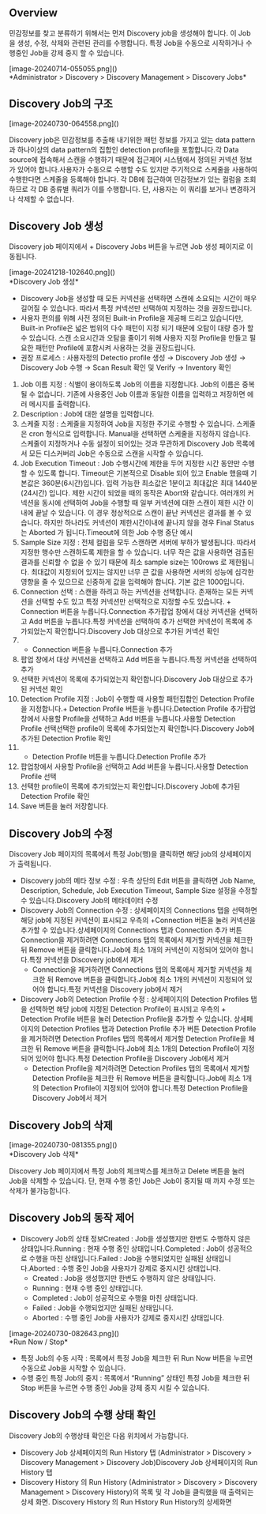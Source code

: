## Overview
민감정보를 찾고 분류하기 위해서는 먼저 Discovery job을 생성해야 합니다. 이 Job 을 생성, 수정, 삭제와 관련된 관리를 수행합니다. 특정 Job을 수동으로 시작하거나 수행중인 Job을 강제 중지 할 수 있습니다.

<p align="center">
<div>[image-20240714-055055.png]()</div>
*Administrator &gt; Discovery &gt; Discovery Management &gt; Discovery Jobs*
</p>

## Discovery Job의 구조
<p align="left">
<div>[image-20240730-064558.png]()</div>
</p>

Discovery job은 민감정보를 추출해 내기위한 패턴 정보를 가지고 있는 data pattern과 하나이상의 data pattern의 집합인 detection profile을 포함합니다.각 Data source에 접속해서 스캔을 수행하기 때문에 접근제어 시스템에서 정의된 커넥션 정보가 있어야 합니다.사용자가 수동으로 수행할 수도 있지만 주기적으로 스케줄을 사용하여 수행한다면 스케줄을 등록해야 합니다. 각 DB에 접근하여 민감정보가 있는 컬럼을 조회하므로 각 DB 종류별 쿼리가 이를 수행합니다. 단, 사용자는 이 쿼리를 보거나 변경하거나 삭제할 수 없습니다.

## Discovery Job 생성
Discovery job 페이지에서 + Discovery Jobs 버튼을 누르면 Job 생성 페이지로 이동됩니다.

<p align="center">
<div>[image-20241218-102640.png]()</div>
*Discovery Job 생성*
</p>

* Discovery Job을 생성할 때 모든 커넥션을 선택하면 스캔에 소요되는 시간이 매우 길어질 수 있습니다. 따라서 특정 커넥션만 선택하여 지정하는 것을 권장드립니다.
* 사용자 편의를 위해 사전 정의된 Built-in Profile을 제공해 드리고 있습니다만, Built-in Profile은 넓은 범위의 다수 패턴이 지정 되기 때문에 오탐이 대량 증가 할 수 있습니다. 스캔 소요시간과 오탐을 줄이기 위해 사용자 지정 Profile을 만들고 필요한 패턴만 Profile에 포함시켜 사용하는 것을 권장드립니다.
* 권장 프로세스 : 사용자정의 Detectio profile 생성 → Discovery Job 생성 → Discovery Job 수행 → Scan Result 확인 및 Verify → Inventory 확인

1. Job 이름 지정 : 식별이 용이하도록 Job의 이름을 지정합니다. Job의 이름은 중복될 수 없습니다. 기존에 사용중인 Job 이름과 동일한 이름을 입력하고 저장하면 에러 메시지를 출력합니다.
2. Description : Job에 대한 설명을 입력합니다.
3. 스케줄 지정 : 스케줄을 지정하여 Job을 지정한 주기로 수행할 수 있습니다. 스케줄은 cron 형식으로 입력합니다. Manual을 선택하면 스케줄을 지정하지 않습니다. 스케줄이 지정하거나 수동 설정이 되어있는 것과 무관하게 Discovery Job 목록에서 모든 디스커버리 Job은 수동으로 스캔을 시작할 수 있습니다.
4. Job Execution Timeout : Job 수행시간에 제한을 두어 지정한 시간 동안만 수행할 수 있도록 합니다. Timeout은 기본적으로 Disable 되어 있고 Enable 했을때 기본값은 360분(6시간)입니다. 입력 가능한 최소값은 1분이고 최대값은 최대 1440분 (24시간) 입니다. 제한 시간이 되었을 때의 동작은 Abort와 같습니다. 여러개의 커넥션을 동시에 선택하여 Job을 수행할 때 일부 커넥션에 대한 스캔이 제한 시간 이내에 끝날 수 있습니다. 이 경우 정상적으로 스캔이 끝난 커넥션은 결과를 볼 수 있습니다. 하지만 하나라도 커넥션이 제한시간이내에 끝나지 않을 경우 Final Status 는 Aborted 가 됩니다.Timeout에 의한 Job 수행 중단 예시
5. Sample Size 지정 : 전체 컬럼을 모두 스캔하면 서버에 부하가 발생됩니다. 따라서 지정한 행수만 스캔하도록 제한을 할 수 있습니다. 너무 작은 값을 사용하면 검출된 결과를 신뢰할 수 없을 수 있기 때문에 최소 sample size는 100rows 로 제한됩니다. 최대값이 지정되어 있지는 않지만 너무 큰 값을 사용하면 서버의 성능에 심각한 영향을 줄 수 있으므로 신중하게 값을 입력해야 합니다. 기본 값은 1000입니다.
6. Connection 선택 : 스캔을 하려고 하는 커넥션을 선택합니다. 존재하는 모든 커넥션을 선택할 수도 있고 특정 커넥션만 선택적으로 지정할 수도 있습니다. + Connection 버튼을 누릅니다.Connection 추가팝업 창에서 대상 커넥션을 선택하고 Add 버튼을 누릅니다.특정 커넥션을 선택하여 추가 선택한 커넥션이 목록에 추가되었는지 확인합니다.Discovery Job 대상으로 추가된 커넥션 확인
  1. + Connection 버튼을 누릅니다.Connection 추가
  2. 팝업 창에서 대상 커넥션을 선택하고 Add 버튼을 누릅니다.특정 커넥션을 선택하여 추가
  3. 선택한 커넥션이 목록에 추가되었는지 확인합니다.Discovery Job 대상으로 추가된 커넥션 확인
7. Detection Profile 지정 : Job이 수행할 때 사용할 패턴집합인 Detection Profile을 지정합니다.+ Detection Profile 버튼을 누릅니다.Detection Profile 추가팝업창에서 사용할 Profile을 선택하고 Add 버튼을 누릅니다.사용할 Detection Profile 선택선택한 profile이 목록에 추가되었는지 확인합니다.Discovery Job에 추가된 Detection Profile 확인
  1. + Detection Profile 버튼을 누릅니다.Detection Profile 추가
  2. 팝업창에서 사용할 Profile을 선택하고 Add 버튼을 누릅니다.사용할 Detection Profile 선택
  3. 선택한 profile이 목록에 추가되었는지 확인합니다.Discovery Job에 추가된 Detection Profile 확인
8. Save 버튼을 눌러 저장합니다.

## Discovery Job의 수정
Discovery Job 페이지의 목록에서 특정 Job(행)을 클릭하면 해당 job의 상세페이지가 출력됩니다.

* Discovery job의 메타 정보 수정 : 우측 상단의 Edit 버튼을 클릭하면 Job Name, Description, Schedule, Job Execution Timeout, Sample Size 설정을 수정할 수 있습니다.Discovery Job의 메타데이터 수정
* Discovery Job의 Connection 수정 : 상세페이지의 Connections 탭을 선택하면 해당 job에 지정된 커넥션이 표시되고 우측의 +Connection 버튼을 눌러 커넥션을 추가할 수 있습니다.상세페이지의 Connections 탭과 Connection 추가 버튼Connection을 제거하려면 Connections 탭의 목록에서 제거할 커넥션을 체크한 뒤 Remove 버튼을 클릭합니다.Job에 최소 1개의 커넥션이 지정되어 있어야 합니다.특정 커넥션을 Discovery job에서 제거
  * Connection을 제거하려면 Connections 탭의 목록에서 제거할 커넥션을 체크한 뒤 Remove 버튼을 클릭합니다.Job에 최소 1개의 커넥션이 지정되어 있어야 합니다.특정 커넥션을 Discovery job에서 제거
* Discovery Job의 Detection Profile 수정 : 상세페이지의 Detection Profiles 탭을 선택하면 해당 job에 지정된 Detection Profile이 표시되고 우측의 + Detection Profile 버튼을 눌러 Detection Profile을 추가할 수 있습니다. 상세페이지의 Detection Profiles 탭과 Detection Profile 추가 버튼 Detection Profile을 제거하려면 Detection Profiles 탭의 목록에서 제거할 Detection Profile을 체크한 뒤 Remove 버튼을 클릭합니다.Job에 최소 1개의 Detection Profile이 지정되어 있어야 합니다.특정 Detection Profile을 Discovery Job에서 제거
  * Detection Profile을 제거하려면 Detection Profiles 탭의 목록에서 제거할 Detection Profile을 체크한 뒤 Remove 버튼을 클릭합니다.Job에 최소 1개의 Detection Profile이 지정되어 있어야 합니다.특정 Detection Profile을 Discovery Job에서 제거

## Discovery Job의 삭제
<p align="center">
<div>[image-20240730-081355.png]()</div>
*Discovery Job 삭제*
</p>

Discovery Job 페이지에서 특정 Job의 체크박스를 체크하고 Delete 버튼을 눌러 Job을 삭제할 수 있습니다. 단, 현재 수행 중인 Job은 Job이 중지될 때 까지 수정 또는 삭제가 불가능합니다.

## Discovery Job의 동작 제어
* Discovery Job의 상태 정보Created : Job을 생성했지만 한번도 수행하지 않은 상태입니다.Running : 현재 수행 중인 상태입니다.Completed : Job이 성공적으로 수행을 마친 상태입니다.Failed : Job을 수행되었지만 실패된 상태입니다.Aborted : 수행 중인 Job을 사용자가 강제로 중지시킨 상태입니다.
  * Created : Job을 생성했지만 한번도 수행하지 않은 상태입니다.
  * Running : 현재 수행 중인 상태입니다.
  * Completed : Job이 성공적으로 수행을 마친 상태입니다.
  * Failed : Job을 수행되었지만 실패된 상태입니다.
  * Aborted : 수행 중인 Job을 사용자가 강제로 중지시킨 상태입니다.

<p align="center">
<div>[image-20240730-082643.png]()</div>
*Run Now / Stop*
</p>

* 특정 Job의 수동 시작 : 목록에서 특정 Job을 체크한 뒤 Run Now 버튼을 누르면 수동으로 Job을 시작할 수 있습니다.
* 수행 중인 특정 Job의 중지 : 목록에서 “Running” 상태인  특정 Job을 체크한 뒤 Stop 버튼을 누르면 수행 중인 Job을 강제 중지 시킬 수 있습니다.

## Discovery Job의 수행 상태 확인
Discovery Job의 수행상태 확인은 다음 위치에서 가능합니다.

* Discovery Job 상세페이지의 Run History 탭 (Administrator > Discovery > Discovery Management > Discovery Job)Discovery Job 상세페이지의 Run History 탭
* Discovery History 의 Run History (Administrator > Discovery > Discovery Management > Discovery History)의 목록 및 각 Job을 클릭했을 때 출력되는 상세 화면. Discovery History 의 Run History Run History의 상세화면

